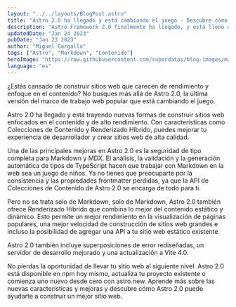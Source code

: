 ```yaml
---
layout: "../../layouts/BlogPost.astro"
title: "Astro 2.0 ha llegado y está cambiando el juego - Descubre cómo llevar tu sitio web al siguiente nivel"
description: "Astro Framework 2.0 finalmente ha llegado, y está lleno de nuevas características y mejoras que pueden llevar tu sitio web al siguiente nivel. Aprende sobre Colecciones de Contenido, Renderizado Híbrido y más, y descubre cómo Astro 2.0 puede ayudarte a construir un mejor sitio web."
updatedDate: "Jan 24 2023"
pubDate: "Jan 23 2023"
author: "Miguel Gargallo"
tags: ["Astro", "Markdown", "Contenido"]
heroImage: "https://raw.githubusercontent.com/superdatas/blog-images/main/astro-markdown-content.jpeg"
language: "es"
---
```


¿Estás cansado de construir sitios web que carecen de rendimiento y enfoque en el contenido? No busques más allá de Astro 2.0, la última versión del marco de trabajo web popular que está cambiando el juego.

Astro 2.0 ha llegado y está trayendo nuevas formas de construir sitios web enfocados en el contenido y de alto rendimiento. Con características como Colecciones de Contenido y Renderizado Híbrido, puedes mejorar tu experiencia de desarrollador y crear sitios web de alta calidad.

Una de las principales mejoras en Astro 2.0 es la seguridad de tipo completa para Markdown y MDX. El análisis, la validación y la generación automática de tipos de TypeScript hacen que trabajar con Markdown en la web sea un juego de niños. Ya no tienes que preocuparte por la consistencia y las propiedades frontmatter perdidas, ya que la API de Colecciones de Contenido de Astro 2.0 se encarga de todo para ti.

Pero no se trata solo de Markdown, solo de Markdown, Astro 2.0 también ofrece Renderizado Híbrido que combina lo mejor del contenido estático y dinámico. Esto permite un mejor rendimiento en la visualización de páginas populares, una mejor velocidad de construcción de sitios web grandes e incluso la posibilidad de agregar una API a tu sitio web estático existente.

Astro 2.0 también incluye superposiciones de error rediseñadas, un servidor de desarrollo mejorado y una actualización a Vite 4.0.

No pierdas la oportunidad de llevar tu sitio web al siguiente nivel. Astro 2.0 está disponible en npm hoy mismo, actualiza tu proyecto existente o comienza uno nuevo desde cero con astro.new. Aprende más sobre las nuevas características y mejoras y descubre cómo Astro 2.0 puede ayudarte a construir un mejor sitio web.